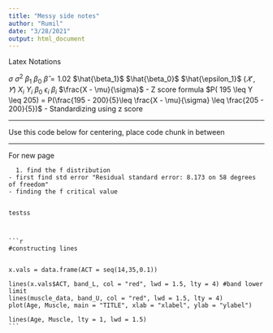 ```yaml
---
title: "Messy side notes"
author: "Rumil"
date: "3/28/2021"
output: html_document
---
```


Latex Notations

$\sigma$
$\sigma^2$
$\beta_{1}$
$\beta_{0}$
$\hat{\beta}=1.02$
$\hat{\beta_1}$
$\hat{\beta_0}$
$\hat{\epsilon_1}$
($\bar{𝑋}$ , $\bar{𝑌}$)
$X_{i}$
$Y_{i}$ 
$\beta_{0}$ 
$\epsilon_{i}$ 
$\beta_{i}$ 
$\frac{X - \mu}{\sigma}$ - Z score formula
$P( 195 \leq  Y \leq  205) = P(\frac{195 - 200}{5}\leq \frac{X - \mu}{\sigma} \leq \frac{205 - 200}{5})$ - Standardizing using z score
  
 -------------------------
      
Use this code below for centering, place code chunk in between
    
    
<div align="center">
      
</div>
   
      
 -------------------------
 
For new page 
\newpage
      
      
      1. find the f distribution 
    - first find std error "Residual standard error: 8.173 on 58 degrees of freedom"
    - finding the f critical value
    
    
    testss
    
    
    
    ```r
    
    
    #constructing lines
    
    
    x.vals = data.frame(ACT = seq(14,35,0.1))
    
    lines(x.vals$ACT, band_L, col = "red", lwd = 1.5, lty = 4) #band lower limit
    lines(muscle_data, band_U, col = "red", lwd = 1.5, lty = 4)
    plot(Age, Muscle, main = "TITLE", xlab = "xlabel", ylab = "ylabel")
    
    lines(Age, Muscle, lty = 1, lwd = 1.5)
    ```
    
    
    
